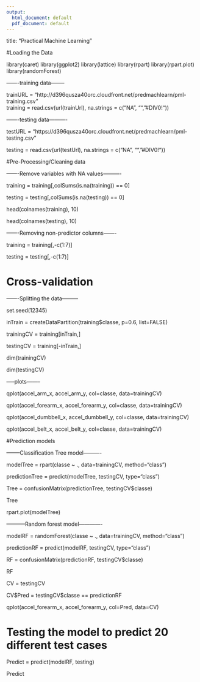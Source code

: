 ---
output:
  html_document: default
  pdf_document: default
---
title: "Practical Machine Learning"

#Loading the Data

library(caret) 
library(ggplot2)
library(lattice)
library(rpart)
library(rpart.plot)
library(randomForest)

-------training data--------

trainURL = "http://d396qusza40orc.cloudfront.net/predmachlearn/pml-training.csv"  
training = read.csv(url(trainUrl), na.strings = c("NA", "", "#DIV0!"))

-------testing data----------

testURL = "https://d396qusza40orc.cloudfront.net/predmachlearn/pml-testing.csv"

testing = read.csv(url(testUrl), na.strings = c("NA", "", "#DIV0!"))


#Pre-Processing/Cleaning data

-------Remove variables with NA values----------

training = training[,colSums(is.na(training)) == 0]

testing = testing[,colSums(is.na(testing)) == 0]

head(colnames(training), 10)

head(colnames(testing), 10)

-------Removing non-predictor columns-------

training = training[,-c(1:7)]

testing = testing[,-c(1:7)]

# Cross-validation

-------Splitting the data---------

set.seed(12345)

inTrain = createDataPartition(training$classe, p=0.6, list=FALSE)

trainingCV = training[inTrain,]

testingCV = training[-inTrain,]

dim(trainingCV)

dim(testingCV)

-----plots--------

qplot(accel_arm_x, accel_arm_y, col=classe, data=trainingCV)

qplot(accel_forearm_x, accel_forearm_y, col=classe, data=trainingCV)

qplot(accel_dumbbell_x, accel_dumbbell_y, col=classe, data=trainingCV)

qplot(accel_belt_x, accel_belt_y, col=classe, data=trainingCV)


#Prediction models

--------Classification Tree model----------

modelTree = rpart(classe ~ ., data=trainingCV, method="class")

predictionTree = predict(modelTree, testingCV, type="class")

Tree = confusionMatrix(predictionTree, testingCV$classe)

Tree

rpart.plot(modelTree)


-----------Random forest model-------------

modelRF = randomForest(classe ~ ., data=trainingCV, method="class")

predictionRF = predict(modelRF, testingCV, type="class")

RF = confusionMatrix(predictionRF, testingCV$classe)

RF

CV = testingCV

CV\$Pred = testingCV\$classe == predictionRF

qplot(accel_forearm_x, accel_forearm_y, col=Pred, data=CV)
 
# Testing the model to predict 20 different test cases

Predict = predict(modelRF, testing)

Predict

